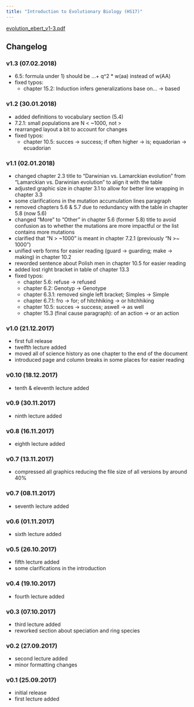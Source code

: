 ```yaml
---
title: "Introduction to Evolutionary Biology (HS17)"
---
```


[evolution_ebert_v1-3.pdf](/files/lecture_notes/evolution_ebert_v1-3.pdf){.external target="_blank"}

## Changelog

### v1.3 (07.02.2018)

- 6.5: formula under 1) should be ...+ q^2 * w(aa) instead of w(AA)
- fixed typos:
    - chapter 15.2: Induction infers generalizations base on... ->
        based

### v1.2 (30.01.2018)

- added definitions to vocabulary section (5.4)
- 7.2.1: small populations are N < ~1000, not >
- rearranged layout a bit to account for changes
- fixed typos:
    - chapter 10.5: succes -> success; if often higher -> is;
        equadorian -> ecuadorian

### v1.1 (02.01.2018)

- changed chapter 2.3 title to "Darwinian vs. Lamarckian evolution"
    from "Lamarckian vs. Darwinian evolution" to align it with the
    table
- adjusted graphic size in chapter 3.1 to allow for better line
    wrapping in chapter 3.3
- some clarifications in the mutation accumulation lines paragraph
- removed chapters 5.6 & 5.7 due to redundancy with the table in
    chapter 5.8 (now 5.6)
- changed "More" to "Other" in chapter 5.6 (former 5.8) title to
    avoid confusion as to whether the mutations are more impactful or
    the list contains more mutations
- clarified that "N > ~1000" is meant in chapter 7.2.1 (previously
    "N >~ 1000")
- unified verb forms for easier reading (guard -> guarding; make ->
    making) in chapter 10.2
- reworded sentence about Polish men in chapter 10.5 for easier
    reading
- added lost right bracket in table of chapter 13.3
- fixed typos:
    - chapter 5.6: refuse -> refused
    - chapter 6.2: Genotyp -> Genotype
    - chapter 6.3.1: removed single left bracket; Simples -> Simple
    - chapter 6.7.1: fro -> for; of hitchhiking -> or hitchhiking
    - chapter 10.5: succes -> success; aswell -> as well
    - chapter 15.3 (final cause paragraph): of an action -> or an
        action

### v1.0 (21.12.2017)

- first full release
- twelfth lecture added
- moved all of science history as one chapter to the end of the
    document
- introduced page and column breaks in some places for easier reading

### v0.10 (18.12.2017)

- tenth & eleventh lecture added

### v0.9 (30.11.2017)

- ninth lecture added

### v0.8 (16.11.2017)

- eighth lecture added

### v0.7 (13.11.2017)

- compressed all graphics reducing the file size of all versions by
    around 40%

### v0.7 (08.11.2017)

- seventh lecture added

### v0.6 (01.11.2017)

- sixth lecture added

### v0.5 (26.10.2017)

- fifth lecture added
- some clarifications in the introduction

### v0.4 (19.10.2017)

- fourth lecture added

### v0.3 (07.10.2017)

- third lecture added
- reworked section about speciation and ring species

### v0.2 (27.09.2017)

- second lecture added
- minor formatting changes

### v0.1 (25.09.2017)

- initial release
- first lecture added
